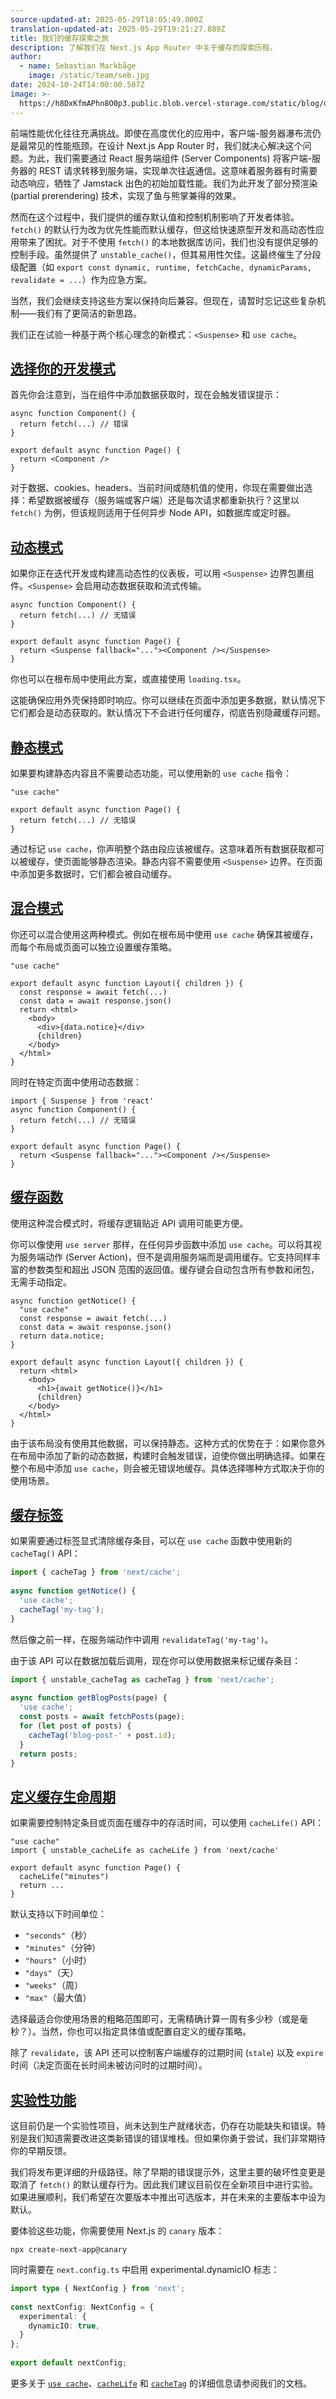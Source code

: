 ```yaml
---
source-updated-at: 2025-05-29T18:05:49.000Z
translation-updated-at: 2025-05-29T19:21:27.889Z
title: 我们的缓存探索之旅
description: 了解我们在 Next.js App Router 中关于缓存的探索历程。
author:
  - name: Sebastian Markbåge
    image: /static/team/seb.jpg
date: 2024-10-24T14:00:00.507Z
image: >-
  https://h8DxKfmAPhn8O0p3.public.blob.vercel-storage.com/static/blog/our-journey-with-caching/twitter-card.png
---
```


前端性能优化往往充满挑战。即使在高度优化的应用中，客户端-服务器瀑布流仍是最常见的性能瓶颈。在设计 Next.js App Router 时，我们就决心解决这个问题。为此，我们需要通过 React 服务端组件 (Server Components) 将客户端-服务器的 REST 请求转移到服务端，实现单次往返通信。这意味着服务器有时需要动态响应，牺牲了 Jamstack 出色的初始加载性能。我们为此开发了部分预渲染 (partial prerendering) 技术，实现了鱼与熊掌兼得的效果。

然而在这个过程中，我们提供的缓存默认值和控制机制影响了开发者体验。`fetch()` 的默认行为改为优先性能而默认缓存，但这给快速原型开发和高动态性应用带来了困扰。对于不使用 `fetch()` 的本地数据库访问，我们也没有提供足够的控制手段。虽然提供了 `unstable_cache()`，但其易用性欠佳。这最终催生了分段级配置（如 `export const dynamic, runtime, fetchCache, dynamicParams, revalidate = ...`）作为应急方案。

当然，我们会继续支持这些方案以保持向后兼容。但现在，请暂时忘记这些复杂机制——我们有了更简洁的新思路。

我们正在试验一种基于两个核心理念的新模式：`<Suspense>` 和 `use cache`。

[选择你的开发模式](#choose-your-adventure)
-----------------------------------------------

首先你会注意到，当在组件中添加数据获取时，现在会触发错误提示：

```tsx filename="app/page.tsx"
async function Component() {
  return fetch(...) // 错误
}
 
export default async function Page() {
  return <Component />
}
```

对于数据、cookies、headers、当前时间或随机值的使用，你现在需要做出选择：希望数据被缓存（服务端或客户端）还是每次请求都重新执行？这里以 `fetch()` 为例，但该规则适用于任何异步 Node API，如数据库或定时器。

[动态模式](#dynamic)
-------------------

如果你正在迭代开发或构建高动态性的仪表板，可以用 `<Suspense>` 边界包裹组件。`<Suspense>` 会启用动态数据获取和流式传输。

```tsx filename="app/page.tsx"
async function Component() {
  return fetch(...) // 无错误
}
 
export default async function Page() {
  return <Suspense fallback="..."><Component /></Suspense>
}
```

你也可以在根布局中使用此方案，或直接使用 `loading.tsx`。

这能确保应用外壳保持即时响应。你可以继续在页面中添加更多数据，默认情况下它们都会是动态获取的。默认情况下不会进行任何缓存，彻底告别隐藏缓存问题。

[静态模式](#static)
-----------------

如果要构建静态内容且不需要动态功能，可以使用新的 `use cache` 指令：

```tsx filename="app/page.tsx"
"use cache"
 
export default async function Page() {
  return fetch(...) // 无错误
}
```

通过标记 `use cache`，你声明整个路由段应该被缓存。这意味着所有数据获取都可以被缓存，使页面能够静态渲染。静态内容不需要使用 `<Suspense>` 边界。在页面中添加更多数据时，它们都会被自动缓存。

[混合模式](#partial)
-------------------

你还可以混合使用这两种模式。例如在根布局中使用 `use cache` 确保其被缓存，而每个布局或页面可以独立设置缓存策略。

```tsx filename="app/layout.tsx"
"use cache"
 
export default async function Layout({ children }) {
  const response = await fetch(...)
  const data = await response.json()
  return <html>
    <body>
      <div>{data.notice}</div>
      {children}
    </body>
  </html>
}
```

同时在特定页面中使用动态数据：

```tsx filename="app/page.tsx"
import { Suspense } from 'react'
async function Component() {
  return fetch(...) // 无错误
}
 
export default async function Page() {
  return <Suspense fallback="..."><Component /></Suspense>
}
```

[缓存函数](#cached-functions)
-------------------------------------

使用这种混合模式时，将缓存逻辑贴近 API 调用可能更方便。

你可以像使用 `use server` 那样，在任何异步函数中添加 `use cache`。可以将其视为服务端动作 (Server Action)，但不是调用服务端而是调用缓存。它支持同样丰富的参数类型和超出 JSON 范围的返回值。缓存键会自动包含所有参数和闭包，无需手动指定。

```tsx filename="app/layout.tsx"
async function getNotice() {
  "use cache"
  const response = await fetch(...)
  const data = await response.json()
  return data.notice;
}
 
export default async function Layout({ children }) {
  return <html>
    <body>
      <h1>{await getNotice()}</h1>
      {children}
    </body>
  </html>
}
```

由于该布局没有使用其他数据，可以保持静态。这种方式的优势在于：如果你意外在布局中添加了新的动态数据，构建时会触发错误，迫使你做出明确选择。如果在整个布局中添加 `use cache`，则会被无错误地缓存。具体选择哪种方式取决于你的使用场景。

[缓存标签](#tagging-a-cache)
-----------------------------------

如果需要通过标签显式清除缓存条目，可以在 `use cache` 函数中使用新的 `cacheTag()` API：

```ts filename="app/utils.ts"
import { cacheTag } from 'next/cache';
 
async function getNotice() {
  'use cache';
  cacheTag('my-tag');
}
```

然后像之前一样，在服务端动作中调用 `revalidateTag('my-tag')`。

由于该 API 可以在数据加载后调用，现在你可以使用数据来标记缓存条目：

```ts filename="app/actions.ts"
import { unstable_cacheTag as cacheTag } from 'next/cache';
 
async function getBlogPosts(page) {
  'use cache';
  const posts = await fetchPosts(page);
  for (let post of posts) {
    cacheTag('blog-post-' + post.id);
  }
  return posts;
}
```

[定义缓存生命周期](#defining-the-lifetime-of-a-cache)
---------------------------------------------------------------------

如果需要控制特定条目或页面在缓存中的存活时间，可以使用 `cacheLife()` API：

```tsx filename="app/page.tsx"
"use cache"
import { unstable_cacheLife as cacheLife } from 'next/cache'
 
export default async function Page() {
  cacheLife("minutes")
  return ...
}
```

默认支持以下时间单位：

*   `"seconds"`（秒）
*   `"minutes"`（分钟）
*   `"hours"`（小时）
*   `"days"`（天）
*   `"weeks"`（周）
*   `"max"`（最大值）

选择最适合你使用场景的粗略范围即可，无需精确计算一周有多少秒（或是毫秒？）。当然，你也可以指定具体值或配置自定义的缓存策略。

除了 `revalidate`，该 API 还可以控制客户端缓存的过期时间 (`stale`) 以及 `expire` 时间（决定页面在长时间未被访问时的过期时间）。

[实验性功能](#experimental)
-----------------------------

这目前仍是一个实验性项目，尚未达到生产就绪状态，仍存在功能缺失和错误。特别是我们知道需要改进这类新错误的错误堆栈。但如果你勇于尝试，我们非常期待你的早期反馈。

我们将发布更详细的升级路径。除了早期的错误提示外，这里主要的破坏性变更是取消了 `fetch()` 的默认缓存行为。因此我们建议目前仅在全新项目中进行实验。如果进展顺利，我们希望在次要版本中推出可选版本，并在未来的主要版本中设为默认。

要体验这些功能，你需要使用 Next.js 的 `canary` 版本：

```
npx create-next-app@canary
```

同时需要在 `next.config.ts` 中启用 experimental.dynamicIO 标志：

```ts filename="next.config.ts"
import type { NextConfig } from 'next';
 
const nextConfig: NextConfig = {
  experimental: {
    dynamicIO: true,
  }
};
 
export default nextConfig;
```

更多关于 [`use cache`](/docs/canary/app/api-reference/directives/use-cache)、[`cacheLife`](/docs/canary/app/api-reference/next-config-js/cacheLife) 和 [`cacheTag`](/docs/canary/app/api-reference/functions/cacheTag) 的详细信息请参阅我们的文档。